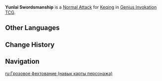 {{About|the Character Card Skill for [[Genius Invokation TCG]]|the Playable Character Talent|Yunlai Swordsmanship}}
{{Genius Invokation TCG Skill Infobox
|title      = Yunlai Swordsmanship
|image      = Yunlai Swordsmanship Character Card Skill.png
|type       = Normal Attack
|character  = Keqing
|element    = Electro
|matching   = 1
|unaligned  = 2
|effect     = Deals 2 {{Color|Physical DMG}}.
|order      = 1
}}
'''Yunlai Swordsmanship''' is a [[Character Card Normal Attack|Normal Attack]] for [[Keqing (Character Card)|Keqing]] in [[Genius Invokation TCG]].

==Other Languages==
{{Transclude|Yunlai Swordsmanship|Other Languages}}

==Change History==
{{Change History|3.3}}

==Navigation==
{{Genius Invokation TCG Skill Navbox|Keqing}}

[[ru:Грозовое фехтование (навык карты персонажа)]]